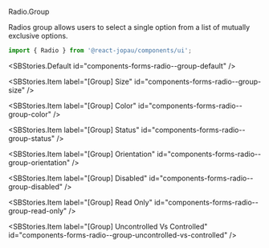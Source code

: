 
<SBTitle>Radio.Group</SBTitle>

<SBDescription>
  Radios group allows users to select a single option from a list of mutually exclusive options.
</SBDescription>

```jsx dark
import { Radio } from '@react-jopau/components/ui';
```

<SBStories.Default id="components-forms-radio--group-default" />

<SBArgsTable component={Radio.Group} />

<SBStories>
<SBStories.Item label="[Group] Label" id="components-forms-radio--group-label" />

<SBStories.Item label="[Group] Size" id="components-forms-radio--group-size" />

<SBStories.Item label="[Group] Color" id="components-forms-radio--group-color" />

<SBStories.Item label="[Group] Status" id="components-forms-radio--group-status" />

<SBStories.Item label="[Group] Orientation" id="components-forms-radio--group-orientation" />

<SBStories.Item label="[Group] Disabled" id="components-forms-radio--group-disabled" />

<SBStories.Item label="[Group] Read Only" id="components-forms-radio--group-read-only" />

<SBStories.Item label="[Group] Uncontrolled Vs Controlled" id="components-forms-radio--group-uncontrolled-vs-controlled" />
</SBStories>
